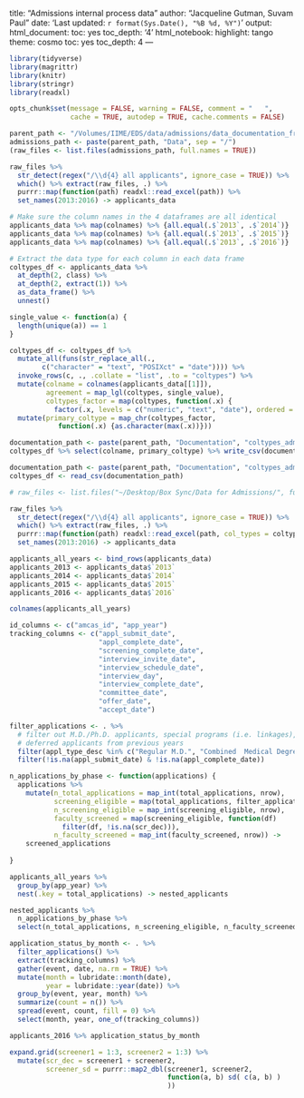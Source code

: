 title: "Admissions internal process data"
author: "Jacqueline Gutman, Suvam Paul"
date: 'Last updated: `r format(Sys.Date(), "%B %d, %Y") ` '
output:
  html_document:
    toc: yes
    toc_depth: '4'
  html_notebook:
    highlight: tango
    theme: cosmo
    toc: yes
    toc_depth: 4
---

```r
library(tidyverse)
library(magrittr)
library(knitr)
library(stringr)
library(readxl)

opts_chunk$set(message = FALSE, warning = FALSE, comment = "   ",
               cache = TRUE, autodep = TRUE, cache.comments = FALSE)

parent_path <- "/Volumes/IIME/EDS/data/admissions/data_documentation_from_lisa_admissions"
admissions_path <- paste(parent_path, "Data", sep = "/")
(raw_files <- list.files(admissions_path, full.names = TRUE))
```

```r
raw_files %>% 
  str_detect(regex("/\\d{4} all applicants", ignore_case = TRUE)) %>%
  which() %>% extract(raw_files, .) %>%
  purrr::map(function(path) readxl::read_excel(path)) %>%
  set_names(2013:2016) -> applicants_data

# Make sure the column names in the 4 dataframes are all identical
applicants_data %>% map(colnames) %>% {all.equal(.$`2013`, .$`2014`)}
applicants_data %>% map(colnames) %>% {all.equal(.$`2013`, .$`2015`)}
applicants_data %>% map(colnames) %>% {all.equal(.$`2013`, .$`2016`)}

# Extract the data type for each column in each data frame
coltypes_df <- applicants_data %>% 
  at_depth(2, class) %>% 
  at_depth(2, extract(1)) %>% 
  as_data_frame() %>% 
  unnest()

single_value <- function(a) {
  length(unique(a)) == 1
}

coltypes_df <- coltypes_df %>%
  mutate_all(funs(str_replace_all(., 
        c("character" = "text", "POSIXct" = "date")))) %>%
  invoke_rows(c, ., .collate = "list", .to = "coltypes") %>%
  mutate(colname = colnames(applicants_data[[1]]),
         agreement = map_lgl(coltypes, single_value),
         coltypes_factor = map(coltypes, function(.x) {
           factor(.x, levels = c("numeric", "text", "date"), ordered = TRUE)})) %>%
  mutate(primary_coltype = map_chr(coltypes_factor, 
            function(.x) {as.character(max(.x))})) 

documentation_path <- paste(parent_path, "Documentation", "coltypes_admissions.csv", sep = "/")
coltypes_df %>% select(colname, primary_coltype) %>% write_csv(documentation_path)
```


```r
documentation_path <- paste(parent_path, "Documentation", "coltypes_admissions.csv", sep = "/")
coltypes_df <- read_csv(documentation_path)

# raw_files <- list.files("~/Desktop/Box Sync/Data for Admissions/", full.names = TRUE)
```


```r
raw_files %>% 
  str_detect(regex("/\\d{4} all applicants", ignore_case = TRUE)) %>%
  which() %>% extract(raw_files, .) %>%
  purrr::map(function(path) readxl::read_excel(path, col_types = coltypes_df$primary_coltype)) %>%
  set_names(2013:2016) -> applicants_data

applicants_all_years <- bind_rows(applicants_data)
applicants_2013 <- applicants_data$`2013`
applicants_2014 <- applicants_data$`2014`
applicants_2015 <- applicants_data$`2015`
applicants_2016 <- applicants_data$`2016`

colnames(applicants_all_years)

id_columns <- c("amcas_id", "app_year")
tracking_columns <- c("appl_submit_date",
                      "appl_complete_date",
                      "screening_complete_date",
                      "interview_invite_date",
                      "interview_schedule_date",
                      "interview_day",
                      "interview_complete_date",
                      "committee_date",
                      "offer_date",
                      "accept_date")
```

```r
filter_applications <- . %>%
  # filter out M.D./Ph.D. applicants, special programs (i.e. linkages), and 
  # deferred applicants from previous years
  filter(appl_type_desc %in% c("Regular M.D.", "Combined  Medical Degree/Graduate")) %>%
  filter(!is.na(appl_submit_date) & !is.na(appl_complete_date))

n_applications_by_phase <- function(applications) {
  applications %>%
    mutate(n_total_applications = map_int(total_applications, nrow),
           screening_eligible = map(total_applications, filter_applications),
           n_screening_eligible = map_int(screening_eligible, nrow),
           faculty_screened = map(screening_eligible, function(df)
             filter(df, !is.na(scr_dec))),
           n_faculty_screened = map_int(faculty_screened, nrow)) ->
    screened_applications
    
}

applicants_all_years %>% 
  group_by(app_year) %>% 
  nest(.key = total_applications) -> nested_applicants

nested_applicants %>% 
  n_applications_by_phase %>%
  select(n_total_applications, n_screening_eligible, n_faculty_screened)
```

```r
application_status_by_month <- . %>% 
  filter_applications() %>% 
  extract(tracking_columns) %>%
  gather(event, date, na.rm = TRUE) %>% 
  mutate(month = lubridate::month(date),
         year = lubridate::year(date)) %>%
  group_by(event, year, month) %>%
  summarize(count = n()) %>%
  spread(event, count, fill = 0) %>%
  select(month, year, one_of(tracking_columns))

applicants_2016 %>% application_status_by_month
```


```r
expand.grid(screener1 = 1:3, screener2 = 1:3) %>%
  mutate(scr_dec = screener1 + screener2,
         screener_sd = purrr::map2_dbl(screener1, screener2, 
                                       function(a, b) sd( c(a, b) )
                                       ))
```

